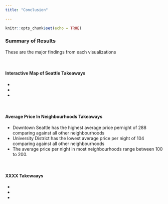 ```yaml
---
title: "Conclusion"

---
```


```r
knitr::opts_chunk$set(echo = TRUE)
```

### Summary of Results
These are the major findings from each visualizations

<br>

#### Interactive Map of Seattle Takeaways
*
*
*

<br>

#### Average Price In Neighbourhoods Takeaways
* Downtown Seattle has the highest average price pernight of 288 comparing against all other neighbourhoods
* University District has the lowest average price per night of 104 comparing against all other neighbourhoods
* The average price per night in most neighbourhoods range between 100 to 200. 

<br>

#### XXXX Takewaays
*
*
*

